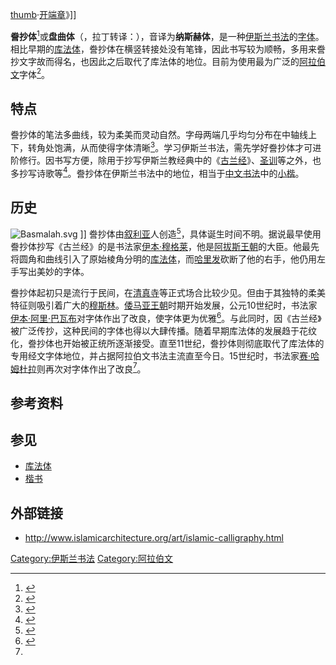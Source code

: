 [[文件:Al_Fatihah_-_naskh_script.jpg|thumb]]·[[开端章|开端章]]》]]

'''誊抄体'''<ref>{{标音|字=誊|拼音=Téng|同音字=腾}}</ref>或'''盘曲体'''（{{Lang-ar|نسخ|}}，拉丁转译：{{Transl|ar|DIN|nasḫ}}），音译为'''纳斯赫体'''，是一种[[伊斯兰书法|伊斯兰书法]]的[[字体|字体]]。相比早期的[[库法体|库法体]]，誊抄体在横竖转接处没有笔锋，因此书写较为顺畅，多用来誊抄文字故而得名，也因此之后取代了库法体的地位。目前为使用最为广泛的[[阿拉伯文|阿拉伯文]]字体<ref name="qalam">{{cite web|language=en|url=http://calligraphyqalam.com/styles/thuluth-naskh.html|title=三一体与誊抄体 Thuluth and naskh scripts|publisher=古兰经书法 CalligraphyQalam|accessdate=2010年7月15日|archive-date=2016年12月7日|archive-url=https://web.archive.org/web/20161207130326/http://calligraphyqalam.com/styles/thuluth-naskh.html|dead-url=no}}</ref>。

== 特点 ==
誊抄体的笔法多曲线，较为柔美而灵动自然。字母两端几乎均匀分布在中轴线上下，转角处饱满，从而使得字体清晰<ref>{{cite web|language=en|url=http://theone01.tripod.com/Calligraphy/naskh.htm|title=誊抄体书法 NASKH CALLIGRAPHY|publisher=Arabic Culture Web site|accessdate=2010年7月15日|archive-date=2020年11月28日|archive-url=https://web.archive.org/web/20201128082348/http://theone01.tripod.com/Calligraphy/naskh.htm|dead-url=no}}</ref>。学习伊斯兰书法，需先学好誊抄体才可进阶修行。因书写方便，除用于抄写伊斯兰教经典中的《[[古兰经|古兰经]]》、[[圣训|圣训]]等之外，也多抄写诗歌等<ref>{{cite web|language=en|url=http://www.ummulhasanaat.co.za/naskh-font-in-arabic-calligraphy|title=阿拉伯书法中的誊抄体 Naskh font in Arabic Calligraphy|publisher=Madrasah Ummul Hasanaat|accessdate=2010年7月15日|archive-date=2020年11月26日|archive-url=https://web.archive.org/web/20201126044601/https://www.ummulhasanaat.co.za/naskh-font-in-arabic-calligraphy/|dead-url=no}}</ref>。誊抄体在伊斯兰书法中的地位，相当于[[中文书法|中文书法]]中的[[小楷|小楷]]。

== 历史 ==
[[File:Basmalah.svg|thumb]] ]]
誊抄体由[[叙利亚|叙利亚]]人创造<ref>{{cite web|language=zh-hans|url=http://zhongguoysl.bokee.com/6182009.html|title=纳斯赫体|publisher=伊斯兰人文学术|date=2007年3月24日|accessdate=2010年7月15日}}{{Dead link|date=2019年5月 |bot=InternetArchiveBot |fix-attempted=yes }}</ref>，具体诞生时间不明。据说最早使用誊抄体抄写《古兰经》的是书法家[[伊本·穆格莱|伊本·穆格莱]]，他是[[阿拔斯王朝|阿拔斯王朝]]的大臣。他最先将圆角和曲线引入了原始棱角分明的[[库法体|库法体]]，而[[哈里发|哈里发]]砍断了他的右手，他仍用左手写出美妙的字体{{r|yslys|page=168}}。

誊抄体起初只是流行于民间，在[[清真寺|清真寺]]等正式场合比较少见。但由于其独特的柔美特征则吸引着广大的[[穆斯林|穆斯林]]。[[倭马亚王朝|倭马亚王朝]]时期开始发展，公元10世纪时，书法家[[伊本·阿里·巴瓦布|伊本·阿里·巴瓦布]]对字体作出了改良，使字体更为优雅<ref>{{cite web |language=en |url=http://kakayicalligraphy.webs.com/naskhscripts.htm |title=誊抄体 Neskh Script |publisher=KAKAYI - Calligraphy |accessdate=2010年7月15日 |archiveurl=https://web.archive.org/web/20091202115036/http://kakayicalligraphy.webs.com/naskhscripts.htm |archivedate=2009年12月2日 |deadurl=yes }}</ref>。与此同时，因《古兰经》被广泛传抄，这种民间的字体也得以大肆传播。随着早期库法体的发展趋于花纹化，誊抄体也开始被正统所逐渐接受。直至11世纪，誊抄体则彻底取代了库法体的专用经文字体地位，并占据阿拉伯文书法主流直至今日{{r|yslys|page=164}}。15世纪时，书法家[[赛·哈姆杜拉|赛·哈姆杜拉]]则再次对字体作出了改良<ref name="qalam" />。

== 参考资料 ==
{{reflist|refs=<ref name="yslys">{{Cite book zh | author = 郭西萌 | title = 伊斯兰艺术| location = 石家庄 | publisher = 河北教育出版社| date = 2003-12}}</ref>}}

== 参见 ==
{{commons|Category:Arabic calligraphy/Styles/Naskh}}
* [[库法体|库法体]]
* [[楷书|楷书]]

== 外部链接 ==
* [http://www.islamicarchitecture.org/art/islamic-calligraphy.html http://www.islamicarchitecture.org/art/islamic-calligraphy.html] {{Wayback|url=http://www.islamicarchitecture.org/art/islamic-calligraphy.html |date=20200701085820 }}

{{阿拉伯语言}}

[[Category:伊斯兰书法|Category:伊斯兰书法]]
[[Category:阿拉伯文|Category:阿拉伯文]]
